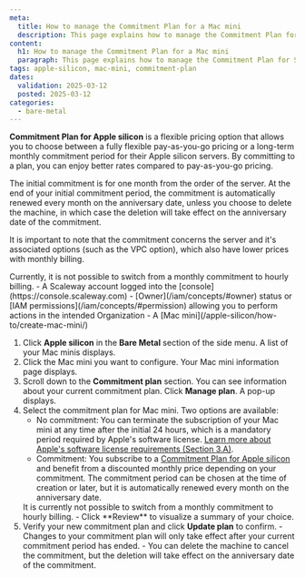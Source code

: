 ```yaml
---
meta:
  title: How to manage the Commitment Plan for a Mac mini
  description: This page explains how to manage the Commitment Plan for Scaleway's Mac mini servers.
content:
  h1: How to manage the Commitment Plan for a Mac mini
  paragraph: This page explains how to manage the Commitment Plan for Scaleway's Mac mini servers.
tags: apple-silicon, mac-mini, commitment-plan
dates:
  validation: 2025-03-12
  posted: 2025-03-12
categories:
  - bare-metal
---
```

**Commitment Plan for Apple silicon** is a flexible pricing option that allows you to choose between a fully flexible pay-as-you-go pricing or a long-term monthly commitment period for their Apple silicon servers.
By committing to a plan, you can enjoy better rates compared to pay-as-you-go pricing.

The initial commitment is for one month from the order of the server. At the end of your initial commitment period, the commitment is automatically renewed every month on the anniversary date, unless you choose to delete the machine, in which case the deletion will take effect on the anniversary date of the commitment. 

It is important to note that the commitment concerns the server and it's associated options (such as the VPC option), which also have lower prices with monthly billing.

<Message type="note">
  Currently, it is not possible to switch from a monthly commitment to hourly billing.
</Message>


<Macro id="requirements" />
- A Scaleway account logged into the [console](https://console.scaleway.com)
- [Owner](/iam/concepts/#owner) status or [IAM permissions](/iam/concepts/#permission) allowing you to perform actions in the intended Organization
- A [Mac mini](/apple-silicon/how-to/create-mac-mini/)

1. Click **Apple silicon** in the **Bare Metal** section of the side menu. A list of your Mac minis displays.
2. Click the Mac mini you want to configure. Your Mac mini information page displays.
3. Scroll down to the **Commitment plan** section. You can see information about your current commitment plan. Click **Manage plan**. A pop-up displays.
4. Select the commitment plan for Mac mini. Two options are available:
    - No commitment: You can terminate the subscription of your Mac mini at any time after the initial 24 hours, which is a mandatory period required by Apple's software license. [Learn more about Apple's software license requirements (Section 3.A)](https://www.apple.com/legal/sla/docs/macOSSequoia.pdf).
    - Commitment: You subscribe to a [Commitment Plan for Apple silicon](/apple-silicon/concepts/#commitment-plan) and benefit from a discounted monthly price depending on your commitment. The commitment period can be chosen at the time of creation or later, but it is automatically renewed every month on the anniversary date.
    <Message type="important">
      It is currently not possible to switch from a monthly commitment to hourly billing.
    </Message>
    - Click **Review** to visualize a summary of your choice.
5. Verify your new commitment plan and click **Update plan** to confirm.
    <Message type="note">
        - Changes to your commitment plan will only take effect after your current commitment period has ended.
        - You can delete the machine to cancel the commitment, but the deletion will take effect on the anniversary date of the commitment.
    </Message>